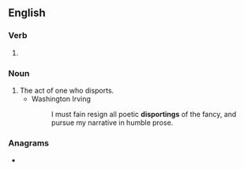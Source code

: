 ==English==

===Verb===
{{head|en|verb form}}

# {{present participle of|disport|lang=en|nocat=1}}

===Noun===
{{en-noun}}

# The act of one who disports.
#* Washington Irving
#*: I must fain resign all poetic '''disportings''' of the fancy, and pursue my narrative in humble prose.

===Anagrams===
* {{anagrams|en|a=dgiinoprst|gridpoints}}